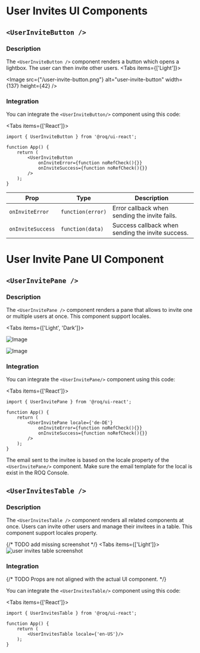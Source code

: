 
# User Invites UI Components

<ROQProvider/>

## `<UserInviteButton />`

### Description

The `<UserInviteButton />` component renders a button which opens a lightbox. The user can then invite other users.
<Tabs items={['Light']}><Tab>

<Image src={"/user-invite-button.png"} alt="user-invite-button" width={137} height={42} />

</Tab></Tabs>


### Integration

You can integrate the `<UserInviteButton/>` component using this code:

<Tabs items={['React']}><Tab>

```tsx
import { UserInviteButton } from '@roq/ui-react';

function App() {
    return (
        <UserInviteButton
            onInviteError={function noRefCheck(){}}
            onInviteSuccess={function noRefCheck(){}}
        />
    );
}
```

| Prop                        | Type              | Description                                            |
|-----------------------------|-------------------|--------------------------------------------------------|
| `onInviteError`             | `function(error)` | Error callback when sending the invite fails.          |
| `onInviteSuccess`           | `function(data)`  | Success callback when sending the invite success.      |

</Tab></Tabs>

# User Invite Pane UI Component

## `<UserInvitePane />`

### Description

The `<UserInvitePane />` component renders a pane that allows to invite one or multiple users at once. This component support locales.

<Tabs items={['Light', 'Dark']}><Tab>

![Image](/UserInvitePane.png)

</Tab><Tab>

![Image](/UserInvitePaneDark.png)
</Tab></Tabs>

### Integration

You can integrate the `<UserInvitePane/>` component using this code:

<Tabs items={['React']}><Tab>

```tsx
import { UserInvitePane } from '@roq/ui-react';

function App() {
    return (
        <UserInvitePane locale={'de-DE'}
            onInviteError={function noRefCheck(){}}
            onInviteSuccess={function noRefCheck(){}}
        />
    );
}
```

</Tab></Tabs>

The email sent to the invitee is based on the locale property of the `<UserInvitePane/>` component. Make sure the email template for the local is exist in the ROQ Console.

## `<UserInvitesTable />`

### Description

The `<UserInvitesTable />` component renders all related components at once. Users can invite other users and manage their invitees in a table. This component support locales property.

{/* TODO add missing screenshot */}
<Tabs items={['Light']}><Tab>
![user invites table screenshot](/userinvitestable.png)
</Tab></Tabs>

### Integration

{/* TODO Props are not aligned with the actual UI component. */}

You can integrate the `<UserInvitesTable/>` component using this code:

<Tabs items={['React']}><Tab>

```tsx
import { UserInvitesTable } from '@roq/ui-react';

function App() {
    return (
        <UserInvitesTable locale={'en-US'}/>
    );
}
```
</Tab></Tabs>